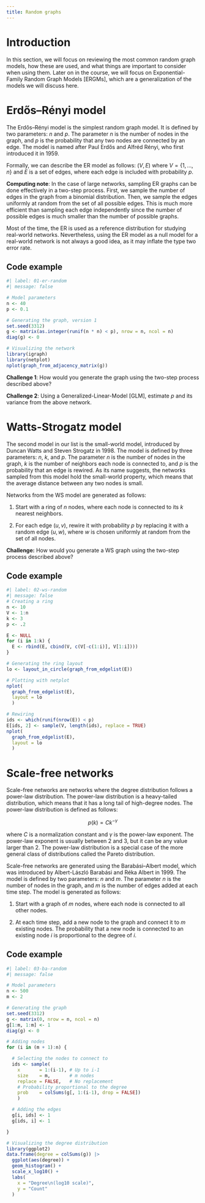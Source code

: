 ```yaml
---
title: Random graphs
---
```


# Introduction

In this section, we will focus on reviewing the most common random graph models, how these are used, and what things are important to consider when using them. Later on in the course, we will focus on Exponential-Family Random Graph Models [ERGMs], which are a generalization of the models we will discuss here.

# Erdős–Rényi model

The Erdős–Rényi model is the simplest random graph model. It is defined by two parameters: $n$ and $p$. The parameter $n$ is the number of nodes in the graph, and $p$ is the probability that any two nodes are connected by an edge. The model is named after Paul Erdős and Alfréd Rényi, who first introduced it in 1959.

Formally, we can describe the ER model as follows: $(V, E)$ where $V = \{1, \ldots, n\}$ and $E$ is a set of edges, where each edge is included with probability $p$.

::: {.callout-tip}
**Computing note**: In the case of large networks, sampling ER graphs can be done effectively in a two-step process. First, we sample the number of edges in the graph from a binomial distribution. Then, we sample the edges uniformly at random from the set of all possible edges. This is much more efficient than sampling each edge independently since the number of possible edges is much smaller than the number of possible graphs.
:::

Most of the time, the ER is used as a reference distribution for studying real-world networks. Nevertheless, using the ER model as a null model for a real-world network is not always a good idea, as it may inflate the type two error rate.

## Code example

```r
#| label: 01-er-random
#| message: false

# Model parameters
n <- 40
p <- 0.1

# Generating the graph, version 1
set.seed(3312)
g <- matrix(as.integer(runif(n * n) < p), nrow = n, ncol = n)
diag(g) <- 0

# Visualizing the network
library(igraph)
library(netplot)
nplot(graph_from_adjacency_matrix(g))
```

**Challenge 1**: How would you generate the graph using the two-step process described above?

**Challenge 2**: Using a Generalized-Linear-Model [GLM], estimate $p$ and its variance from the above network.

# Watts-Strogatz model

The second model in our list is the small-world model, introduced by Duncan Watts and Steven Strogatz in 1998. The model is defined by three parameters: $n$, $k$, and $p$. The parameter $n$ is the number of nodes in the graph, $k$ is the number of neighbors each node is connected to, and $p$ is the probability that an edge is rewired. As its name suggests, the networks sampled from this model hold the small-world property, which means that the average distance between any two nodes is small.

Networks from the WS model are generated as follows:

1. Start with a ring of $n$ nodes, where each node is connected to its $k$ nearest neighbors.

2. For each edge $(u, v)$, rewire it with probability $p$ by replacing it with a random edge $(u, w)$, where $w$ is chosen uniformly at random from the set of all nodes.

**Challenge:** How would you generate a WS graph using the two-step process described above?

## Code example

```r
#| label: 02-ws-random
#| message: false
# Creating a ring
n <- 10
V <- 1:n
k <- 3
p <- .2

E <- NULL
for (i in 1:k) {
  E <- rbind(E, cbind(V, c(V[-c(1:i)], V[1:i])))
}

# Generating the ring layout
lo <- layout_in_circle(graph_from_edgelist(E))

# Plotting with netplot
nplot(
  graph_from_edgelist(E),
  layout = lo
  )

# Rewiring
ids <- which(runif(nrow(E)) < p)
E[ids, 2] <- sample(V, length(ids), replace = TRUE)
nplot(
  graph_from_edgelist(E),
  layout = lo
  )
```

# Scale-free networks

Scale-free networks are networks where the degree distribution follows a power-law distribution. The power-law distribution is a heavy-tailed distribution, which means that it has a long tail of high-degree nodes. The power-law distribution is defined as follows:

$$
p(k) = C k^{-\gamma}
$$

where $C$ is a normalization constant and $\gamma$ is the power-law exponent. The power-law exponent is usually between 2 and 3, but it can be any value larger than 2. The power-law distribution is a special case of the more general class of distributions called the Pareto distribution.

Scale-free networks are generated using the Barabási–Albert model, which was introduced by Albert-László Barabási and Réka Albert in 1999. The model is defined by two parameters: $n$ and $m$. The parameter $n$ is the number of nodes in the graph, and $m$ is the number of edges added at each time step. The model is generated as follows:

1. Start with a graph of $m$ nodes, where each node is connected to all other nodes.

2. At each time step, add a new node to the graph and connect it to $m$ existing nodes. The probability that a new node is connected to an existing node $i$ is proportional to the degree of $i$.

## Code example

```r
#| label: 03-ba-random
#| message: false

# Model parameters
n <- 500
m <- 2

# Generating the graph
set.seed(3312)
g <- matrix(0, nrow = n, ncol = n)
g[1:m, 1:m] <- 1
diag(g) <- 0

# Adding nodes
for (i in (m + 1):n) {

  # Selecting the nodes to connect to
  ids <- sample(
    x       = 1:(i-1), # Up to i-1
    size    = m,       # m nodes
    replace = FALSE,   # No replacement
    # Probability proportional to the degree
    prob    = colSums(g[, 1:(i-1), drop = FALSE])
    )

  # Adding the edges
  g[i, ids] <- 1
  g[ids, i] <- 1

}

# Visualizing the degree distribution
library(ggplot2)
data.frame(degree = colSums(g)) |>
  ggplot(aes(degree)) +
  geom_histogram() +
  scale_x_log10() +
  labs(
    x = "Degree\n(log10 scale)",
    y = "Count"
  )
```

